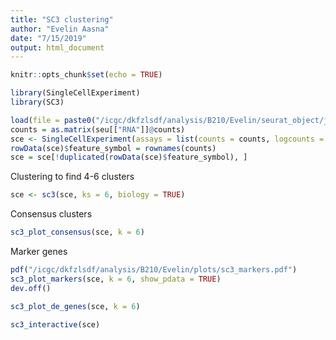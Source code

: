 ```yaml
---
title: "SC3 clustering"
author: "Evelin Aasna"
date: "7/15/2019"
output: html_document
---
```


```r
knitr::opts_chunk$set(echo = TRUE)
```

```r
library(SingleCellExperiment)
library(SC3)
```

```r
load(file = paste0("/icgc/dkfzlsdf/analysis/B210/Evelin/seurat_object/joined.RData"))
counts = as.matrix(seu[["RNA"]]@counts)
sce <- SingleCellExperiment(assays = list(counts = counts, logcounts = log2(as.matrix(counts) + 1)))
rowData(sce)$feature_symbol = rownames(counts)
sce = sce[!duplicated(rowData(sce)$feature_symbol), ]
```

Clustering to find 4-6 clusters
```r
sce <- sc3(sce, ks = 6, biology = TRUE)
```

Consensus clusters
```r
sc3_plot_consensus(sce, k = 6)
```

Marker genes
```r
pdf("/icgc/dkfzlsdf/analysis/B210/Evelin/plots/sc3_markers.pdf") 
sc3_plot_markers(sce, k = 6, show_pdata = TRUE)
dev.off()
```


```r
sc3_plot_de_genes(sce, k = 6)
```


```r
sc3_interactive(sce)
```
